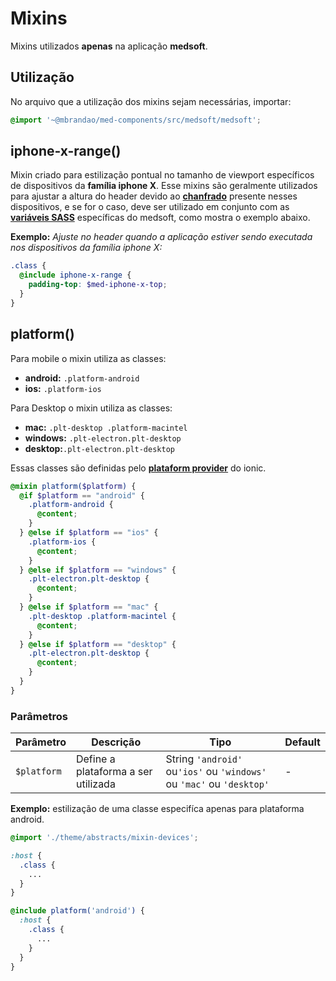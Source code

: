 
<Meta title="medsoft/mixins" />

# Mixins

Mixins utilizados **apenas** na aplicação **medsoft**.

## Utilização

No arquivo que a utilização dos mixins sejam necessárias, importar:

``` scss
@import '~@mbrandao/med-components/src/medsoft/medsoft';
```

## iphone-x-range()

Mixin criado para estilização pontual no tamanho de viewport específicos de dispositivos da **família iphone X**.
Esse mixins são geralmente utilizados para ajustar a altura do header devido ao **[chanfrado](https://support.apple.com/en-ca/HT207354)**
presente nesses dispositivos, e se for o caso, deve ser utilizado em conjunto com as
**[variáveis SASS](http://desenv.ordomederi.com/med-components/?path=/story/medsoft-variables--page)** específicas
do medsoft, como mostra o exemplo abaixo.

**Exemplo:** _Ajuste no header quando a aplicação estiver sendo executada nos dispositivos da família iphone X:_

```scss
.class {
  @include iphone-x-range {
    padding-top: $med-iphone-x-top;
  }
}
```

## platform()

Para mobile o mixin utiliza as classes:

- **android:** `.platform-android`
- **ios:** `.platform-ios`

Para Desktop o mixin utiliza as classes:

- **mac:** `.plt-desktop .platform-macintel`
- **windows:** `.plt-electron.plt-desktop`
- **desktop:**`.plt-electron.plt-desktop`

Essas classes são definidas pelo **[plataform provider](https://ionicframework.com/docs/angular/platform)** do ionic.

```scss
@mixin platform($platform) {
  @if $platform == "android" {
    .platform-android {
      @content;
    }
  } @else if $platform == "ios" {
    .platform-ios {
      @content;
    }
  } @else if $platform == "windows" {
    .plt-electron.plt-desktop {
      @content;
    }
  } @else if $platform == "mac" {
    .plt-desktop .platform-macintel {
      @content;
    }
  } @else if $platform == "desktop" {
    .plt-electron.plt-desktop {
      @content;
    }
  }
}
```

### Parâmetros

| Parâmetro   | Descrição                           | Tipo                                                                  | Default |
| ----------- | ----------------------------------- | --------------------------------------------------------------------- | ------- |
| `$platform` | Define a plataforma a ser utilizada | String `'android'` ou`'ios'` ou `'windows'` ou `'mac'` ou `'desktop'` | -       |

**Exemplo:** estilização de uma classe especifíca apenas para plataforma android.

```scss
@import './theme/abstracts/mixin-devices';

:host {
  .class {
    ...
  }
}

@include platform('android') {
  :host {
    .class {
      ...
    }
  }
}
```
